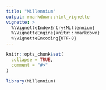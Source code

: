 ```yaml
---
title: "Millennium"
output: rmarkdown::html_vignette
vignette: >
  %\VignetteIndexEntry{Millennium}
  %\VignetteEngine{knitr::rmarkdown}
  %\VignetteEncoding{UTF-8}
---
```


```r
knitr::opts_chunk$set(
  collapse = TRUE,
  comment = "#>"
)
```

```r
library(Millennium)
```
